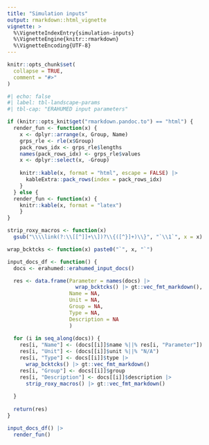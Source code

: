 ```yaml
---
title: "Simulation inputs"
output: rmarkdown::html_vignette
vignette: >
  %\VignetteIndexEntry{simulation-inputs}
  %\VignetteEngine{knitr::rmarkdown}
  %\VignetteEncoding{UTF-8}
---
```


```r
knitr::opts_chunk$set(
  collapse = TRUE,
  comment = "#>"
)
```

```r
#| echo: false
#| label: tbl-landscape-params
#| tbl-cap: "ERAHUMED input parameters"

if (knitr::opts_knit$get("rmarkdown.pandoc.to") == "html") {
  render_fun <- function(x) {
    x <- dplyr::arrange(x, Group, Name)
    grps_rle <- rle(x$Group)
    pack_rows_idx <- grps_rle$lengths
    names(pack_rows_idx) <- grps_rle$values
    x <- dplyr::select(x, -Group)
    
    knitr::kable(x, format = "html", escape = FALSE) |> 
      kableExtra::pack_rows(index = pack_rows_idx)
    }
  } else {
  render_fun <- function(x) {
    knitr::kable(x, format = "latex")
    }
}

strip_roxy_macros <- function(x) 
  gsub("\\\\link(?:\\[[^]]+\\])?\\{([^}]+)\\}", "`\\1`", x = x)

wrap_bcktcks <- function(x) paste0("`", x, "`")

input_docs_df <- function() {
  docs <- erahumed::erahumed_input_docs()

  res <- data.frame(Parameter = names(docs) |> 
                      wrap_bcktcks() |> gt::vec_fmt_markdown(),
                    Name = NA,
                    Unit = NA,
                    Group = NA,
                    Type = NA, 
                    Description = NA
                    )
  
  for (i in seq_along(docs)) {
    res[i, "Name"] <- (docs[[i]]$name %||% res[i, "Parameter"])
    res[i, "Unit"] <- (docs[[i]]$unit %||% "N/A")
    res[i, "Type"] <- docs[[i]]$type |> 
      wrap_bcktcks() |> gt::vec_fmt_markdown()
    res[i, "Group"] <- docs[[i]]$group
    res[i, "Description"] <- docs[[i]]$description |> 
      strip_roxy_macros() |> gt::vec_fmt_markdown()
      
  }
  
  return(res)
}

input_docs_df() |>
  render_fun()
```
